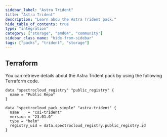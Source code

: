```yaml
---
sidebar_label: "Astra Trident"
title: "Astra Trident"
description: "Learn abou the Astra Trident pack."
hide_table_of_contents: true
type: "integration"
category: ["storage", "amd64", "community"]
sidebar_class_name: "hide-from-sidebar"
tags: ["packs", "trident", "storage"]
---
```


<Redirect to="/integrations/packs/?pack=docs/docs-content/integrations/csi-trident" />

<PartialsComponent category="packs" name="trident" />

## Terraform

You can retrieve details about the Astra Trident pack by using the following Terraform code.

```hcl
data "spectrocloud_registry" "public_registry" {
  name = "Public Repo"
}

data "spectrocloud_pack_simple" "astra-trident" {
  name    = "csi-trident"
  version = "23.01.0"
  type = "helm"
  registry_uid = data.spectrocloud_registry.public_registry.id
}
```
